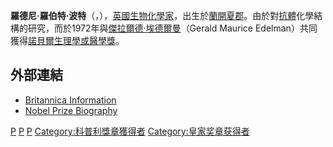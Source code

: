 '''羅德尼·羅伯特·波特'''（{{lang-en|'''Rodney Robert Porter'''}}，{{bd|1917年|10月8日|1985年|9月7日}}），[[英國|英國]][[生物化學|生物化學家]]，出生於[[蘭開夏郡|蘭開夏郡]]{{link-en|牛頓勒威洛斯|Newton-le-Willows}}。由於對[[抗體|抗體]]化學結構的研究，而於1972年與[[傑拉爾德·埃德爾曼|傑拉爾德·埃德爾曼]]（Gerald Maurice Edelman）共同獲得[[諾貝爾生理學或醫學獎|諾貝爾生理學或醫學獎]]。

== 外部連結 ==
* [http://www.britannica.com/nobel/micro/477_33.html Britannica Information] {{Wayback|url=http://www.britannica.com/nobel/micro/477_33.html |date=20050126000542 }}
* [http://nobelprize.org/medicine/laureates/1972/porter-bio.html Nobel Prize Biography] {{Wayback|url=http://nobelprize.org/medicine/laureates/1972/porter-bio.html |date=20081202185616 }}

{{諾貝爾生理學或醫學獎獲得者 (1951年-1975年)}}
{{皇家奖章获得者}}
{{1951年至2000年科普利奖章获得者}}
{{Authority control}}
[[Category:諾貝爾生理學或醫學獎獲得者|P]]
[[Category:英國生理學家|P]]
[[Category:英國生物化學家|P]]
[[Category:科普利獎章獲得者|Category:科普利獎章獲得者]]
[[Category:皇家奖章获得者|Category:皇家奖章获得者]]